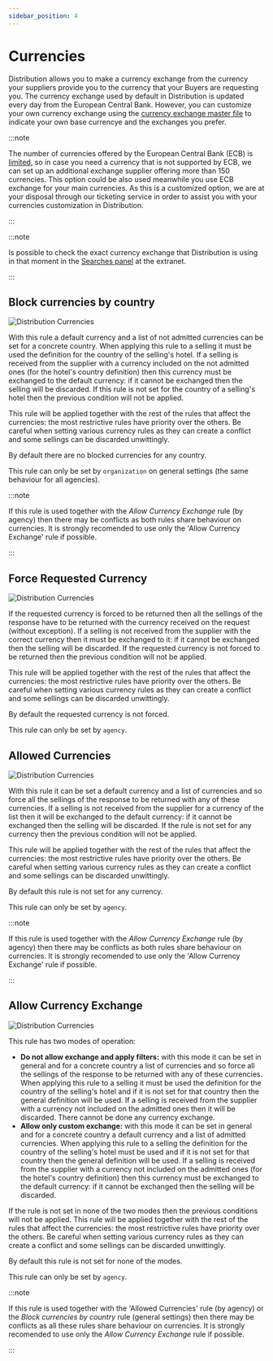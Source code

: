 ```yaml
---
sidebar_position: 4
---
```


# Currencies

Distribution allows you to make a currency exchange from the currency your suppliers provide you to the currency that your Buyers are requesting you. The currency exchange used by default in Distribution is updated every day from the European Central Bank. However, you can customize your own currency exchange using the [currency exchange master file](/docs/apps/distribution/files/master-files/currencies/) to indicate your own base currencye and the exchanges you prefer.

:::note

The number of currencies offered by the European Central Bank (ECB) is [limited](https://www.ecb.europa.eu/stats/policy_and_exchange_rates/euro_reference_exchange_rates/html/index.en.html), so in case you need a currency that is not supported by ECB, we can set up an additional exchange supplier offering more than 150 currencies. This option could be also used meanwhile you use ECB exchange for your main currencies. As this is a customized option, we are at your disposal through our ticketing service in order to assist you with your currencies customization in Distribution.

:::

:::note

Is possible to check the exact currency exchange that Distribution is using in that moment in the [Searches panel](#) at the extranet.

:::

## Block currencies by country

![Distribution Currencies](https://storage.travelgate.com/docs/distribution_configuration-currencies1.jpg)

With this rule a default currency and a list of not admitted currencies can be set for a concrete country. When applying this rule to a selling it must be used the definition for the country of the selling's hotel. If a selling is received from the supplier with a currency included on the not admitted ones (for the hotel's country definition) then this currency must be exchanged to the default currency: if it cannot be exchanged then the selling will be discarded. If this rule is not set for the country of a selling's hotel then the previous condition will not be applied.

This rule will be applied together with the rest of the rules that affect the currencies: the most restrictive rules have priority over the others. Be careful when setting various currency rules as they can create a conflict and some sellings can be discarded unwittingly.

By default there are no blocked currencies for any country.

This rule can only be set by `organization` on general settings (the same behaviour for all agencies).

:::note

If this rule is used together with the *Allow Currency Exchange* rule (by agency) then there may be conflicts as both rules share behaviour on currencies. It is strongly recomended to use only the 'Allow Currency Exchange' rule if possible.

:::

## Force Requested Currency

![Distribution Currencies](https://storage.travelgate.com/docs/distribution_configuration-currencies2.jpg)

If the requested currency is forced to be returned then all the sellings of the response have to be returned with the currency received on the request (without exception). If a selling is not received from the supplier with the correct currency then it must be exchanged to it: if it cannot be exchanged then the selling will be discarded. If the requested currency is not forced to be returned then the previous condition will not be applied.

This rule will be applied together with the rest of the rules that affect the currencies: the most restrictive rules have priority over the others. Be careful when setting various currency rules as they can create a conflict and some sellings can be discarded unwittingly.

By default the requested currency is not forced.

This rule can only be set by `agency`.

## Allowed Currencies

![Distribution Currencies](https://storage.travelgate.com/docs/distribution_configuration-currencies3.jpg)

With this rule it can be set a default currency and a list of currencies and so force all the sellings of the response to be returned with any of these currencies. If a selling is not received from the supplier for a currency of the list then it will be exchanged to the default currency: if it cannot be exchanged then the selling will be discarded. If the rule is not set for any currency then the previous condition will not be applied.

This rule will be applied together with the rest of the rules that affect the currencies: the most restrictive rules have priority over the others. Be careful when setting various currency rules as they can create a conflict and some sellings can be discarded unwittingly.

By default this rule is not set for any currency.

This rule can only be set by `agency`.

:::note

If this rule is used together with the *Allow Currency Exchange* rule (by agency) then there may be conflicts as both rules share behaviour on currencies. It is strongly recomended to use only the 'Allow Currency Exchange' rule if possible.

:::

## Allow Currency Exchange

![Distribution Currencies](https://storage.travelgate.com/docs/distribution_configuration-currencies4.jpg)

This rule has two modes of operation:

* **Do not allow exchange and apply filters:** with this mode it can be set in general and for a concrete country a list of currencies and so force all the sellings of the response to be returned with any of these currencies. When applying this rule to a selling it must be used the definition for the country of the selling's hotel and if it is not set for that country then the general definition will be used. If a selling is received from the supplier with a currency not included on the admitted ones then it will be discarded. There cannot be done any currency exchange.
* **Allow only custom exchange:** with this mode it can be set in general and for a concrete country a default currency and a list of admitted currencies. When applying this rule to a selling the definition for the country of the selling's hotel must be used and if it is not set for that country then the general definition will be used. If a selling is received from the supplier with a currency not included on the admitted ones (for the hotel's country definition) then this currency must be exchanged to the default currency: if it cannot be exchanged then the selling will be discarded.

If the rule is not set in none of the two modes then the previous conditions will not be applied. This rule will be applied together with the rest of the rules that affect the currencies: the most restrictive rules have priority over the others. Be careful when setting various currency rules as they can create a conflict and some sellings can be discarded unwittingly.

By default this rule is not set for none of the modes.

This rule can only be set by `agency`.

:::note

If this rule is used together with the 'Allowed Currencies' rule (by agency) or the *Block currencies by country* rule (general settings) then there may be conflicts as all these rules share behaviour on currencies. It is strongly recomended to use only the *Allow Currency Exchange* rule if possible.

:::